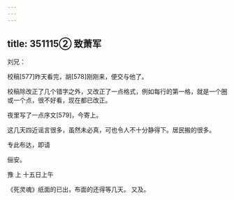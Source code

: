 ```yaml
---
---
---
```

title: 351115② 致萧军
---




刘兄：

校稿[577]昨天看完，胡[578]刚刚来，便交与他了。

校稿除改正了几个错字之外，又改正了一点格式，例如每行的第一格，就是一个圈或一个点，很不好看，现在都已改正。

夜里写了一点序文[579]，今寄上。

这几天四近谣言很多，虽然未必真，可也令人不十分静得下。居民搬的很多。

专此布达，即请

俪安。

豫 上 十五日上午

《死灵魂》纸面的已出，布面的还得等几天。 又及。